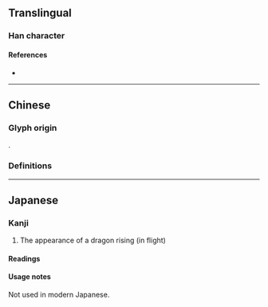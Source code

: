 {{character info/new}}
==Translingual==

===Han character===
{{Han char|rn=212|rad=龍|as=32|sn=48|four=01211|canj=YPYBP|ids=⿱龍⿰龍龍}}

====References====
* {{Han ref|kx=1537.250|dkj=48845|dj=2078.160|hdz=74806.090|uh=9F98|ud=40856|bh=F9D5|bd=63957}}

----

==Chinese==

===Glyph origin===
{{zh-etym-triple|龍}}.

===Definitions===
{{zh-see|龖|v}}

----

==Japanese==

{{ja-kanji forms|𮄿|龘}}
===Kanji===
{{ja-kanji|grade=|rs=龍32|shin=}}

# The appearance of a dragon rising (in flight)

====Readings====
{{ja-readings
|kanon=とう<たふ
}}

====Usage notes====
Not used in modern Japanese.